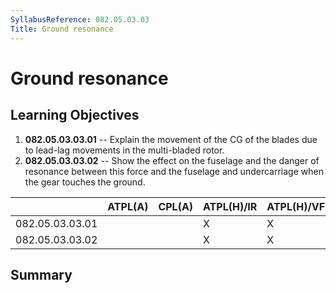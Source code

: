 ```yaml
---
SyllabusReference: 082.05.03.03
Title: Ground resonance
---
```


# Ground resonance

## Learning Objectives

1.  **082.05.03.03.01** -- Explain the movement of the CG of the blades due to
    lead-lag movements in the multi-bladed rotor.
2.  **082.05.03.03.02** -- Show the effect on the fuselage and the danger of
    resonance between this force and the fuselage and undercarriage when the
    gear touches the ground.

|                 | ATPL(A) | CPL(A) | ATPL(H)/IR | ATPL(H)/VFR | CPL(H) | IR  | CBIR(A) |
| --------------- | ------- | ------ | ---------- | ----------- | ------ | --- | ------- |
| 082.05.03.03.01 |         |        | X          | X           | X      |     |         |
| 082.05.03.03.02 |         |        | X          | X           | X      |     |         |

## Summary
